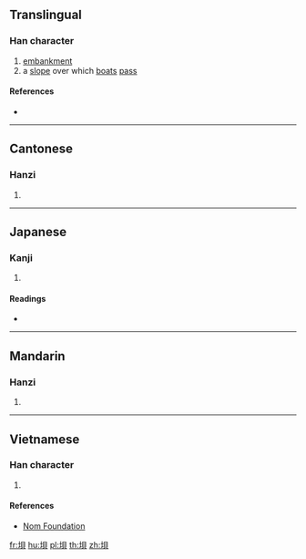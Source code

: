 {{character info/new}}
{{also|壩}}
==Translingual==

===Han character===
{{Han char|rn=32|rad=土|as=07|sn=10|four=|canj=GBUC|ids=⿰土貝}}

# [[embankment]]
# a [[slope]] over which [[boat]]s [[pass]]

====References====
* {{Han ref|kx=0229.100|dkj=05098|dj=0465.010|hdz=10444.020|uh=57BB|ud=22459}}

----

==Cantonese==

===Hanzi===
{{yue-hanzi|jyut=[[baa3]]|y=ba3}}

# {{defn|lang=yue|sort=土07}}

----

==Japanese==

===Kanji===
{{ja-kanji|grade=|rs=土07}}

# {{defn|lang=ja|sort=土07}}

====Readings====
* {{ja-readings|on=[[はい]] (hai), [[は]] (ha), [[へ]] (he)|kun=[[つつみ]] (tsutsumi)}}

----

==Mandarin==

===Hanzi===
{{cmn-hanzi|pin=[[bà]] ([[ba4]]), [[zhuì]] ([[zhui4]])|wg=pa<sup>4</sup>, chui<sup>4</sup>}}

# {{defn|lang=cmn|sort=土07}}

----

==Vietnamese==

===Han character===
{{vi-hantu|[[bụi]]|rs=土07}}

# {{defn|lang=vi|sort=土07}}

====References====
* [http://nomfoundation.org/common/nom_details.php?codepoint=57bb Nom Foundation]

[[fr:垻]]
[[hu:垻]]
[[pl:垻]]
[[th:垻]]
[[zh:垻]]